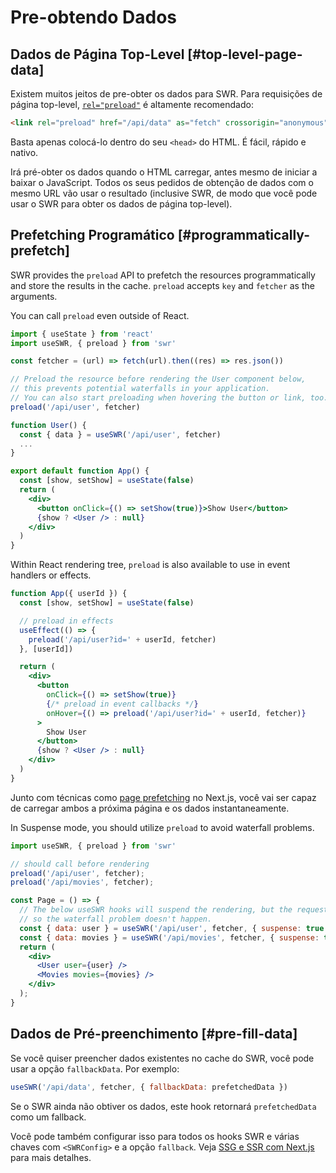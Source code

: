 # Pre-obtendo Dados

## Dados de Página Top-Level [#top-level-page-data]

Existem muitos jeitos de pre-obter os dados para SWR. Para requisições de página top-level, [`rel="preload"`](https://developer.mozilla.org/en-US/docs/Web/HTML/Preloading_content) é altamente recomendado:

```html
<link rel="preload" href="/api/data" as="fetch" crossorigin="anonymous">
```

Basta apenas colocá-lo dentro do seu `<head>` do HTML. É fácil, rápido e nativo.

Irá pré-obter os dados quando o HTML carregar, antes mesmo de iniciar a baixar o JavaScript. Todos os seus pedidos de obtenção de dados com o mesmo URL vão usar o resultado (inclusive SWR, de modo que você pode usar o SWR para obter os dados de página top-level).

## Prefetching Programático [#programmatically-prefetch]

SWR provides the `preload` API to prefetch the resources programmatically and store the results in the cache. `preload` accepts `key` and `fetcher` as the arguments.

You can call `preload` even outside of React.

```jsx
import { useState } from 'react'
import useSWR, { preload } from 'swr'

const fetcher = (url) => fetch(url).then((res) => res.json())

// Preload the resource before rendering the User component below,
// this prevents potential waterfalls in your application.
// You can also start preloading when hovering the button or link, too.
preload('/api/user', fetcher)

function User() {
  const { data } = useSWR('/api/user', fetcher)
  ...
}

export default function App() {
  const [show, setShow] = useState(false)
  return (
    <div>
      <button onClick={() => setShow(true)}>Show User</button>
      {show ? <User /> : null}
    </div>
  )
}
```

Within React rendering tree, `preload` is also available to use in event handlers or effects.

```jsx
function App({ userId }) {
  const [show, setShow] = useState(false)

  // preload in effects
  useEffect(() => {
    preload('/api/user?id=' + userId, fetcher)
  }, [userId])

  return (
    <div>
      <button
        onClick={() => setShow(true)}
        {/* preload in event callbacks */}
        onHover={() => preload('/api/user?id=' + userId, fetcher)}
      >
        Show User
      </button>
      {show ? <User /> : null}
    </div>
  )
}
```

Junto com técnicas como [page prefetching](https://nextjs.org/docs/api-reference/next/router#routerprefetch) no Next.js, você vai ser capaz de carregar ambos a próxima página e os dados instantaneamente.

In Suspense mode, you should utilize `preload` to avoid waterfall problems.

```jsx
import useSWR, { preload } from 'swr'

// should call before rendering
preload('/api/user', fetcher);
preload('/api/movies', fetcher);

const Page = () => {
  // The below useSWR hooks will suspend the rendering, but the requests to `/api/user` and `/api/movies` have started by `preload` already,
  // so the waterfall problem doesn't happen.
  const { data: user } = useSWR('/api/user', fetcher, { suspense: true });
  const { data: movies } = useSWR('/api/movies', fetcher, { suspense: true });
  return (
    <div>
      <User user={user} />
      <Movies movies={movies} />
    </div>
  );
}
```

## Dados de Pré-preenchimento [#pre-fill-data]

Se você quiser preencher dados existentes no cache do SWR, você pode usar a opção `fallbackData`. Por exemplo:

```jsx
useSWR('/api/data', fetcher, { fallbackData: prefetchedData })
```

Se o SWR ainda não obtiver os dados, este hook retornará `prefetchedData` como um fallback.

Você pode também configurar isso para todos os hooks SWR e várias chaves com `<SWRConfig>` e a opção `fallback`. Veja [SSG e SSR com Next.js](/docs/with-nextjs) para mais detalhes.
